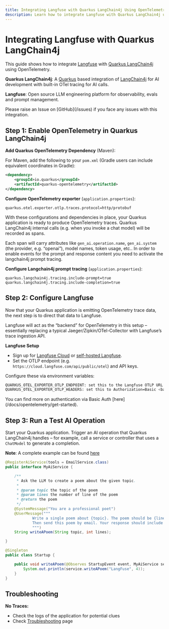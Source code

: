 ```yaml
---
title: Integrating Langfuse with Quarkus LangChain4j Using OpenTelemetry
description: Learn how to integrate Langfuse with Quarkus LangChain4j using OpenTelemetry for enhanced observability and performance monitoring in your AI applications.
---
```


# Integrating Langfuse with Quarkus LangChain4j

This guide shows how to integrate [Langfuse](/) with [Quarkus LangChain4j](https://docs.quarkiverse.io/quarkus-langchain4j/dev/index.html) using OpenTelemetry.

**Quarkus LangChain4j**: A [Quarkus](https://quarkus.io/) based integration of [LangChain4j](https://docs.langchain4j.dev/) for AI development with built-in OTel tracing for AI calls.

**Langfuse**: Open source LLM engineering platform for observability, evals and prompt management.

<Callout type="info" emoji="🐞">
Please raise an Issue on [GitHub](/issues) if you face any issues with this integration.
</Callout>

## Step 1: Enable OpenTelemetry in Quarkus LangChain4j

**Add Quarkus OpenTelemetry Dependency** (Maven):

For Maven, add the following to your `pom.xml` (Gradle users can include equivalent coordinates in Gradle):

```xml
<dependency>
    <groupId>io.quarkus</groupId>
    <artifactId>quarkus-opentelemetry</artifactId>
</dependency>
```

**Configure OpenTelemetry exporter** (`application.properties`):

```properties
quarkus.otel.exporter.otlp.traces.protocol=http/protobuf
```

With these configurations and dependencies in place, your Quarkus application is ready to produce OpenTelemetry traces. Quarkus LangChain4j internal calls (e.g. when you invoke a chat model) will be recorded as spans.

Each span will carry attributes like `gen_ai.operation.name`, `gen_ai.system` (the provider, e.g. “openai”), model names, token usage, etc.. 
In order to enable events for the prompt and response content you need to activate the langchain4j prompt tracing.

**Configure Langchain4j prompt tracing** (`application.properties`):

```properties
quarkus.langchain4j.tracing.include-prompt=true
quarkus.langchain4j.tracing.include-completion=true
```

## Step 2: Configure Langfuse

Now that your Quarkus application is emitting OpenTelemetry trace data, the next step is to direct that data to Langfuse.

Langfuse will act as the “backend” for OpenTelemetry in this setup – essentially replacing a typical Jaeger/Zipkin/OTel-Collector with Langfuse’s trace ingestion API.


**Langfuse Setup**
   - Sign up for [Langfuse Cloud](https://cloud.langfuse.com/) or [self-hosted Langfuse](https://langfuse.com/self-hosting).
   - Set the OTLP endpoint (e.g. `https://cloud.langfuse.com/api/public/otel`) and API keys.

Configure these via environment variables:

```bash
QUARKUS_OTEL_EXPORTER_OTLP_ENDPOINT: set this to the Langfuse OTLP URL (e.g. https://cloud.langfuse.com/api/public/otel).
QUARKUS_OTEL_EXPORTER_OTLP_HEADERS: set this to Authorization=Basic <base64 public:secret>.
```

<Callout type="info">
You can find more on authentication via Basic Auth [here](/docs/opentelemetry/get-started).
</Callout>

## Step 3: Run a Test AI Operation

Start your Quarkus application. Trigger an AI operation that Quarkus LangChain4j handles – for example, call a service or controller that uses a `ChatModel` to generate a completion.

**Note**: A complete example can be found [here](https://github.com/langfuse/langfuse-examples/tree/main/applications/quarkus-langchain4j-demo)

```java
@RegisterAiService(tools = EmailService.class)
public interface MyAiService {

    /**
     * Ask the LLM to create a poem about the given topic.
     *
     * @param topic the topic of the poem
     * @param lines the number of line of the poem
     * @return the poem
     */
    @SystemMessage("You are a professional poet")
    @UserMessage("""
            Write a single poem about {topic}. The poem should be {lines} lines long and your response should only include the poem itself, nothing else.
            Then send this poem by email. Your response should include the poem.
            """)
    String writeAPoem(String topic, int lines);

}

@Singleton
public class Startup {

    public void writeAPoem(@Observes StartupEvent event, MyAiService service) {
        System.out.println(service.writeAPoem("LangFuse", 4));
    }
}
```

## Troubleshooting

**No Traces:**
  - Check the logs of the application for potential clues
  - Check [Troubleshooting](https://langfuse.com/self-hosting/troubleshooting#missing-events-after-post-apipublicingestion) page
